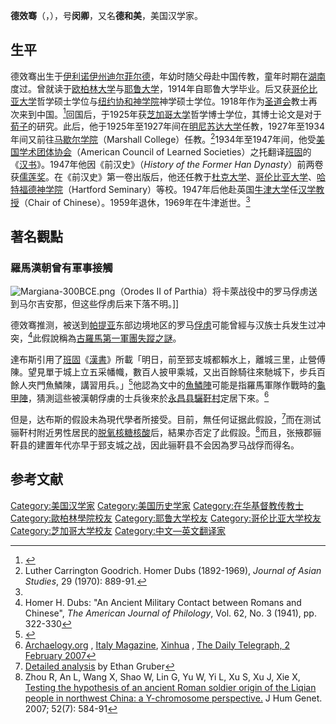 {{infobox scientist
|name= 德效騫<br>Homer Hasenpflug Dubs
|birth_date= {{birth date|1892|3|28}}
|birth_place= {{USA}}[[伊利諾州|伊利諾州]][[迪爾菲爾德|迪爾菲爾德]]
|image = File:Homer_Hasenpflug_Dubs.jpeg
|death_date= {{death date and age|1969|8|16|1892|3|28}}
|death_place= {{UK}}[[牛津|牛津]]
|notable_students=[[霍克思|霍克思]]
|fields= [[漢學|漢學]]、[[中國宗教|中國宗教]]、[[漢朝|漢朝]]歷史 
|workplaces= [[牛津大學|牛津大學]]<br />[[馬歇爾大學|馬歇爾大學]]
|alma_mater= [[芝加哥大學|芝加哥大學]] <small>([[Ph.D.|Ph.D.]])</small><br />{{nowrap|[[紐約協和神學院|紐約協和神學院]]<br />[[哥倫比亞大學|哥倫比亞大學]] <small>([[Master_of_Arts|M.A.]])</small><br />[[耶魯大學|耶魯大學]] <small>([[Bachelor_of_Arts|B.A.]])</small>
}}
}}
'''德效骞'''（{{lang-en|Homer Hasenpflug Dubs}}，{{bd|1892年|3月28日|1969年|8月16日}}），号'''闵卿'''，又名'''德和美'''，美国汉学家。

==生平==
德效骞出生于[[伊利诺伊州|伊利诺伊州]][[迪尔菲尔德|迪尔菲尔德]]，年幼时随父母赴中国传教，童年时期在[[湖南|湖南]]度过。曾就读于[[欧柏林大学|欧柏林大学]]与[[耶鲁大学|耶鲁大学]]，1914年自耶鲁大学毕业。后又获[[哥伦比亚大学|哥伦比亚大学]]哲学硕士学位与[[纽约协和神学院|纽约协和神学院]]神学硕士学位。1918年作为[[圣道会|圣道会]]教士再次来到中国。<ref>{{cite book|title=《近代来华外国人名辞典》|publisher=中国社会科学出版社|author=中国社会科学院近代史研究所翻译室|year=1981}}</ref>回国后，于1925年获[[芝加哥大学|芝加哥大学]]哲学博士学位，其博士论文是对于[[荀子|荀子]]的研究。此后，他于1925年至1927年间在[[明尼苏达大学|明尼苏达大学]]任教，1927年至1934年间又前往[[马歇尔学院|马歇尔学院]]（Marshall College）任教。<ref name="Goodrich">Luther Carrington Goodrich.  Homer Dubs (1892-1969), ''Journal of Asian Studies'', 29 (1970): 889-91.</ref>1934年至1947年间，他受[[美国学术团体协会|美国学术团体协会]]（American Council of Learned Societies）之托翻译[[班固|班固]]的《[[汉书|汉书]]》。1947年他因《前汉史》（''History of the Former Han Dynasty''）前两卷获[[儒莲奖|儒莲奖]]。在《前汉史》第一卷出版后，他还任教于[[杜克大学|杜克大学]]、[[哥伦比亚大学|哥伦比亚大学]]、[[哈特福德神学院|哈特福德神学院]]（Hartford Seminary）等校。1947年后他赴英国[[牛津大学|牛津大学]]任[[邵逸夫汉学讲座教授|汉学教授]]（Chair of Chinese）。1959年退休，1969年在牛津逝世。<ref name="Goodrich"/>

==著名觀點==
===羅馬漢朝曾有軍事接觸===
[[File:Margiana-300BCE.png|thumb]]（Orodes II of Parthia）将卡萊战役中的罗马俘虏送到马尔吉安那，但这些俘虏后来下落不明。]]

德效骞推测，被送到[[帕提亚|帕提亚]]东部边境地区的罗马[[俘虏|俘虏]]可能曾經与汉族士兵发生过冲突，<ref>Homer H. Dubs: "An Ancient Military Contact between Romans and Chinese", ''The American Journal of Philology'', Vol. 62, No. 3 (1941), pp. 322-330</ref>此假說稱為[[古羅馬第一軍團失蹤之謎|古羅馬第一軍團失蹤之謎]]。

達布斯引用了[[班固|班固]]《[[漢書|漢書]]》所載「明日，前至郅支城都賴水上，離城三里，止營傅陳。望見單于城上立五采幡幟，數百人披甲乘城，又出百餘騎往來馳城下，步兵百餘人夾門魚鱗陳，講習用兵。」<ref>{{Cite web |url=http://zh.wikisource.org/zh-hant/%E6%BC%A2%E6%9B%B8/%E5%8D%B7070 |title=班固：《漢書》，卷七十 |access-date=2015-01-21 |archive-date=2021-11-10 |archive-url=https://web.archive.org/web/20211110180314/https://zh.wikisource.org/zh-hant/%E6%BC%A2%E6%9B%B8/%E5%8D%B7070 }}</ref>他認為文中的[[魚鱗陣|魚鱗陣]]可能是指羅馬軍隊作戰時的[[龜甲陣|龜甲陣]]，猜測這些被漢朝俘虜的士兵後來於[[永昌县|永昌县]][[驪靬村|驪靬村]]定居下來。<ref>[http://www.archaeology.org/9905/newsbriefs/china.html Archaelogy.org] {{Wayback|url=http://www.archaeology.org/9905/newsbriefs/china.html |date=20050613234519 }}, [http://www.italymag.co.uk/italy_regions/tuscany/2005/07/ Italy Magazine]{{dead link|date=2017年12月 |bot=InternetArchiveBot |fix-attempted=yes }}, [http://news.xinhuanet.com/english/2005-08/24/content_3396301.htm Xinhua] {{Wayback|url=http://news.xinhuanet.com/english/2005-08/24/content_3396301.htm |date=20160304034503 }}, [http://www.telegraph.co.uk/news/main.jhtml;jsessionid=EOFSBRMSL2JCJQFIQMFSFGGAVCBQ0IV0?xml=/news/2007/02/02/wroman02.xml The Daily Telegraph, 2 February 2007]</ref> 

但是，达布斯的假設未為現代學者所接受。目前，無任何证据此假設，<ref>[http://people.virginia.edu/~ewg4x/roman_li-chien.pdf Detailed analysis] {{webarchive|url=https://web.archive.org/web/20120710120257/http://people.virginia.edu/~ewg4x/roman_li-chien.pdf |date=2012-07-10 }} by Ethan Gruber</ref>而在测试骊靬村附近男性居民的[[脱氧核糖核酸|脱氧核糖核酸]]后，結果亦否定了此假設。<ref>Zhou R, An L, Wang X, Shao W, Lin G, Yu W, Yi L, Xu S, Xu J, Xie X, [http://www.ncbi.nlm.nih.gov/pubmed/17579807 Testing the hypothesis of an ancient Roman soldier origin of the Liqian people in northwest China: a Y-chromosome perspective.] {{Wayback|url=http://www.ncbi.nlm.nih.gov/pubmed/17579807 |date=20121113122717 }} J Hum Genet. 2007; 52(7): 584-91</ref>而且，张掖郡骊靬县的建置年代亦早于郅支城之战，因此骊靬县不会因為罗马战俘而得名。

== 参考文献 ==
{{Reflist|30em}}

{{DEFAULTSORT:Dubs, Homer Hasenpflug}}
[[Category:美国汉学家|Category:美国汉学家]]
[[Category:美国历史学家|Category:美国历史学家]]
[[Category:在华基督教传教士|Category:在华基督教传教士]]
[[Category:歐柏林學院校友|Category:歐柏林學院校友]]
[[Category:耶鲁大学校友|Category:耶鲁大学校友]]
[[Category:哥伦比亚大学校友|Category:哥伦比亚大学校友]]
[[Category:芝加哥大学校友|Category:芝加哥大学校友]]
[[Category:中文—英文翻译家|Category:中文—英文翻译家]]